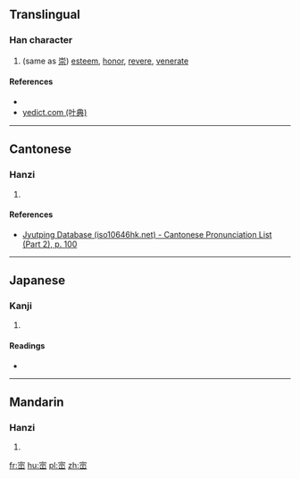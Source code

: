 {{also|崇}}
==Translingual==

===Han character===
{{Han char|rn=46|rad=山|as=08|sn=11|four=|canj=JMMU,XJMMU|ids=⿱宗山}}

# (same as [[崇]]) [[esteem]], [[honor]], [[revere]], [[venerate]]

====References====
* {{Han ref|kx=0313.020|dkj=08153|dj=0614.010|hdz=10782.130|uh=5D08|ud=23816}}
*[http://yedict.com/htm/5D/5D08.htm yedict.com (叶典)]

----

==Cantonese==

===Hanzi===
{{yue-hanzi|jyut=[[sung4]]|y=sung4}}

# {{defn|lang=yue|sort=山08}}

====References====
* [http://www.iso10646hk.net/jp/document/download.jsp Jyutping Database (iso10646hk.net) - Cantonese Pronunciation List (Part 2), p. 100]

----

==Japanese==

===Kanji===
{{ja-kanji|grade=|rs=山08}}

# {{defn|lang=ja|sort=山08}}

====Readings====
* {{ja-readings|on=[[しゅう]] (shū)|kun=}}

----

==Mandarin==

===Hanzi===
{{cmn-hanzi|pin=[[chóng]] ([[chong2]])|wg=ch'ung<sup>2</sup>}}

# {{defn|lang=cmn|sort=山08}}

[[fr:崈]]
[[hu:崈]]
[[pl:崈]]
[[zh:崈]]